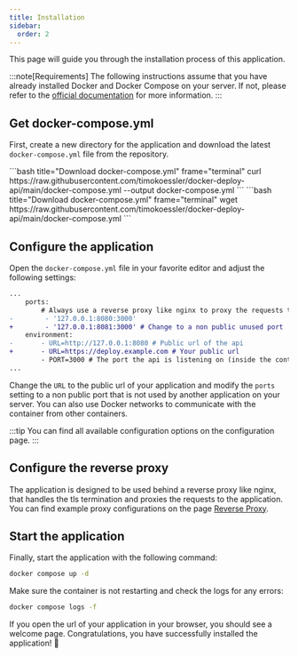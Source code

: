 ```yaml
---
title: Installation
sidebar:
  order: 2
---
```


This page will guide you through the installation process of this application.

:::note[Requirements]
The following instructions assume that you have already installed Docker and Docker Compose on your server.
If not, please refer to the <a href="https://docs.docker.com/engine/install/" target="_blank" rel="noopener noreferrer">official documentation</a> for more information.
:::

## Get docker-compose.yml

First, create a new directory for the application and download the latest `docker-compose.yml` file from the repository.

<Tabs>
  <TabItem label="curl">
    ```bash title="Download docker-compose.yml" frame="terminal"
    curl https://raw.githubusercontent.com/timokoessler/docker-deploy-api/main/docker-compose.yml --output docker-compose.yml
    ```
  </TabItem>
  <TabItem label="wget">
    ```bash title="Download docker-compose.yml" frame="terminal"
    wget https://raw.githubusercontent.com/timokoessler/docker-deploy-api/main/docker-compose.yml
    ```  
  </TabItem>
</Tabs>

## Configure the application

Open the `docker-compose.yml` file in your favorite editor and adjust the following settings:

```diff lang="yaml"
...
    ports:
        # Always use a reverse proxy like nginx to proxy the requests to this container
-        - '127.0.0.1:8080:3000'
+        - '127.0.0.1:8081:3000' # Change to a non public unused port
    environment:
-       - URL=http://127.0.0.1:8080 # Public url of the api
+       - URL=https://deploy.example.com # Your public url
        - PORT=3000 # The port the api is listening on (inside the container)
...
```

Change the `URL` to the public url of your application and modify the `ports` setting to a non public port that is not used by another application on your server.
You can also use Docker networks to communicate with the container from other containers.

:::tip
You can find all available configuration options on the configuration page.
:::

## Configure the reverse proxy

The application is designed to be used behind a reverse proxy like nginx, that handles the tls termination and proxies the requests to the application.
You can find example proxy configurations on the page [Reverse Proxy](/getting-started/reverse-proxy).

## Start the application

Finally, start the application with the following command:
```bash frame="terminal"
docker compose up -d
```

Make sure the container is not restarting and check the logs for any errors:
```bash frame="terminal"
docker compose logs -f
```

If you open the url of your application in your browser, you should see a welcome page.
Congratulations, you have successfully installed the application! 🎉